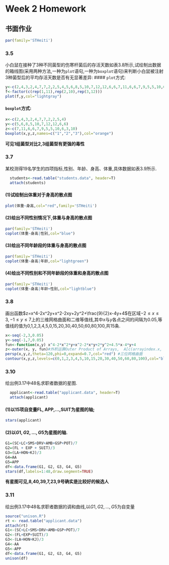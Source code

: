 Week 2 Homework
==============
## 书面作业
```r
par(family='STHeiti')
```
### 3.5
小白鼠在接种了3种不同菌型的伤寒杆菌后的存活天数如表3.8所示,试绘制出数据的箱线图(采用两种方法,一种为``plot``语句,一种为``boxplot``语句)来判断小白鼠被注射3种菌型后的平均存活天数是否有无显著差异:
#### ``plot``方式:
```r
y<-c(2,4,3,2,4,7,7,2,2,5,4,5,6,8,5,10,7,12,12,6,6,7,11,6,6,7,9,5,5,10,6,3,10)
f<-factor(c(rep(1,11),rep(2,10),rep(3,12)))
plot(f,y,col="lightgray") 
```
#### ``boxplot``方式:
```r
x<-c(2,4,3,2,4,7,7,2,2,5,4)
y<-c(5,6,8,5,10,7,12,12,6,6)
z<-c(7,11,6,6,7,9,5,5,10,6,3,10)
boxplot(x,y,z,names=c("1","2","3"),col="orange") 
```
**可见1组菌型对比2,3组菌型有更强的毒性**


### 3.7
某校测得19名学生的四项指标,性别、年龄、身高、体重,具体数据如表3.9所示.
```r
  students<-read.table("students.data", header=T)
  attach(students)
```
#### (1)试绘制出体重对于身高的散点图
```r
plot(体重~身高,col="red",family='STHeiti')
```
#### (2)绘出不同性别情况下,体重与身高的散点图
```r
par(family='STHeiti')
coplot(体重~身高|性别,col="blue")
```
#### (3)绘出不同年龄段的体重与身高的散点图
```r
par(family='STHeiti')
coplot(体重~身高|年龄,col="lightgreen")
```
#### (4)绘出不同性别和不同年龄段的体重和身高的散点图
```r
par(family='STHeiti')
coplot(体重~身高|年龄+性别,col="lightblue")
```

### 3.8
画出函数$z=x^4-2x^2y+x^2-2xy+2y^2+\frac{9}{2}x-4y+4$在区域$-2\le x\le 3, -1 \le y \le 7$上的三维网格曲面和二维等值线,其中$x$与$y$各点之间的间隔为0.05,等值线的值为0,1,2,3,4,5,0,15,20,30,40,50,60,80,100,共15条.
```r
x<-seq(-2,3,0.05)
y<-seq(-1,7,0.05)
fun<-function(x,y) x^4-2*x^2*y+x^2-2*x*y+2*y^2+4.5*x-4*y+4
z<-outer(x, y, fun)#外积运算Outer Product of Arrays,  A[c(arrayindex.x, arrayindex.y)] = FUN(X[arrayindex.x], Y[arrayindex.y]
persp(x,y,z,theta=120,phi=0,expand=0.7,col="red") #三位网格曲面
contour(x,y,z,levels=c(0,1,2,3,4,5,10,15,20,30,40,50,60,80,100),col="blue") #二维等值线
```

### 3.10
绘出例3.17中48名求职者数据的星图.
```r
  applicant<-read.table("applicant.data", header=T)
  attach(applicant)
```
#### (1)以15项自变量FL, APP,$\ldots$,SUIT为星图的轴;
```r
stars(applicant)
```
#### (2)以$G1,G2,\ldots,G5$为星图的轴.
```r
G1=(SC+LC+SMS+DRV+AMB+GSP+POT)/7
G2=(FL + EXP + SUIT)/3
G3=(LA+HON+KJ)/3
G4=AA
G5=APP
df<-data.frame(G1, G2, G3, G4, G5)
stars(df,labels=1:48,draw.segment=TRUE)
```
**有星图可见,8,40,39,7,23,9号确实是比较好的候选人**

### 3.11
绘出例3.17中48名求职者数据的调和曲线,以$G1,G2,\ldots,G5$为自变量
```r
source("unison.R")
rt <- read.table("applicant.data")
attach(rt)
G1<-(SC+LC+SMS+DRV+AMB+GSP+POT)/7
G2<-(FL+EXP+SUIT)/3
G3<-(LA+HON+KJ)/3
G4<-AA
G5<-APP
df<-data.frame(G1, G2, G3, G4, G5)
unison(df)
```



